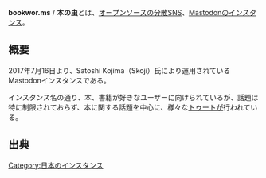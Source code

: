 {{小文字}}
{{Infobox instance
| Name = bookwor.ms / 本の虫
| Image = [[File:bookworms_fluffy.png|240px]]
| Domain = https://bookwor.ms
| Admin = [https://bookwor.ms/@skoji Satoshi Kojima]
| Country = 日本国
| Start = 2017年7月16日<ref>https://bookwor.ms/@skoji/3</ref>
| Alias = 本の虫
}}'''bookwor.ms''' / '''本の虫'''とは、[[オープンソース]]の[[分散SNS]]、[[Mastodon]]の[[インスタンス]]。

== 概要 ==
2017年7月16日より、Satoshi Kojima（Skoji）氏により運用されているMastodonインスタンスである。

インスタンス名の通り、本、書籍が好きなユーザーに向けられているが、話題は特に制限されておらず、本に関する話題を中心に、様々な[[トゥート]]が行われている。

== 出典 ==
<references />

[[Category:日本のインスタンス]]